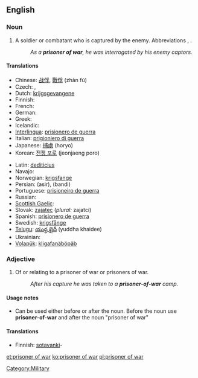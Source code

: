 ==English==
{{wikipedia}}

===Noun===
{{en-noun|sg=[[prisoner]] [[of]] [[war]]|pl=prisoners of war}}

# A soldier or combatant who is captured by the enemy.  Abbreviations {{term|POW}}, {{term|PW}}.
#: ''As a '''prisoner of war''', he was interrogated by his enemy captors.''

====Translations====
{{trans-top|soldier or combatant captured by the enemy}}
* Chinese: [[战俘]], [[戰俘]] (zhàn fú)
* Czech: {{t-|cs|zajatec|m}}, {{t-|cs|válečný zajatec|m}}
* Dutch: [[krijgsgevangene]]
* Finnish: {{t+|fi|sotavanki}}
* French: {{t-|fr|prisonnier de guerre|m}}
* German: {{t-|de|Kriegsgefangene|m}}
* Greek: {{t-|el|αιχμάλωτος πολέμου|tr=ekhmálotos polému|sc=Grek}}
* Icelandic: {{t-|is|stríðsfangi|m}}
* [[Interlingua]]: [[prisionero de guerra]]
* Italian: [[prigioniero di guerra]] {{m}}
* Japanese: [[捕虜]] (horyo)
* Korean: [[전쟁 포로]] (jeonjaeng poro)
{{trans-mid}}
* Latin: [[dediticius]] {{m}}
* Navajo: {{tø|nv|yiisnááh}}
* Norwegian: [[krigsfange]] {{m}}
* Persian: {{fa-Arab|[[اسیر]]}} (asir), {{fa-Arab|[[بندی]]}} (bandi)
* Portuguese: [[prisioneiro de guerra]] {{m}}
* Russian: {{t+|ru|военнопленный|m|tr=vojennoplénnyj|sc=Cyrl}}
* [[Scottish Gaelic]]: {{t|gd|prìosanach-chogaidh|m}}
* Slovak: [[zajatec]] {{m}} (''plural:'' zajatci)
* Spanish: [[prisionero de guerra]] {{m}}
* Swedish: [[krigsfånge]]
* [[Telugu]]: [[యుద్ధ ఖైదీ]] (yuddha khaidee)
* Ukrainian: {{t+|uk|бранець|m|tr=bránets'|sc=Cyrl|xs=Ukrainian}}
* [[Volapük]]: [[kligafanäböpäb]]
{{trans-bottom}}

===Adjective===
{{infl|en|adjective|head=[[prisoner]]-[[of]]-[[war]]}}

# Of or relating to a prisoner of war or prisoners of war.
#: ''After his capture he was taken to a '''prisoner-of-war''' camp.''
====Usage notes====
* Can be used either before or after the noun. Before the noun use '''prisoner-of-war''' and after the noun "prisoner of war"

{{rfv}}
====Translations====
{{trans-top|of or relating to prisoner of war}}
* Finnish: [[sotavanki]]-
{{trans-mid}}
{{trans-bottom}}

[[Category:Military]]

[[et:prisoner of war]]
[[ko:prisoner of war]]
[[pl:prisoner of war]]